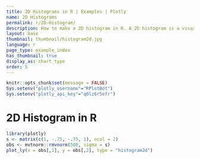 ```yaml
---
title: 2D Histograms in R | Examples | Plotly
name: 2D Histograms
permalink: r/2D-Histogram/
description: How to make a 2D histogram in R. A 2D histogram is a visualization of a bivariate distribution.
layout: base
thumbnail: thumbnail/histogram2d.jpg
language: r
page_type: example_index
has_thumbnail: true
display_as: chart_type
order: 5
---
```


```r
knitr::opts_chunk$set(message = FALSE)
Sys.setenv("plotly_username"="RPlotBot")
Sys.setenv("plotly_api_key"="q0lz6r5efr")
```
# 2D Histogram in R

```r


library(plotly)
s <- matrix(c(1, -.75, -.75, 1), ncol = 2)
obs <- mvtnorm::rmvnorm(500, sigma = s)
plot_ly(x = obs[,1], y = obs[,2], type = "histogram2d")


```

